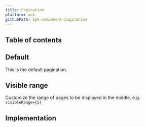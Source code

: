 ```yaml
---
title: Pagination
platform: web
githubPath: bpk-component-pagination
---
```





## Table of contents

## Default

This is the default pagination.

<PresentationBlock>
  <DefaultPaginationExample />
</PresentationBlock>

## Visible range

Customize the range of pages to be displayed in the middle. e.g. `visibleRange={5}`

<PresentationBlock>
  <VisibleRangeExample />
</PresentationBlock>

## Implementation

<Readme />
